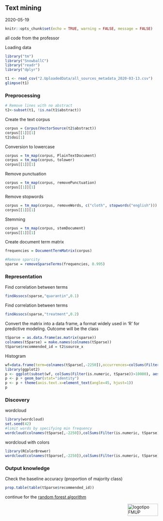 ## Text mining

2020-05-19

```r
knitr::opts_chunk$set(echo = TRUE, warning = FALSE, message = FALSE)
```

all code from the professor

Loading data
```r
library("tm")
library("SnowballC")
library("readr")
library("dplyr")

t1 <- read_csv("2.UploadedData/all_sources_metadata_2020-03-13.csv")
glimpse(t1) 
```

### Preprocessing

```r
# Remove lines with no abstract
t2<-subset(t1, !is.na(t1$abstract))
```

Create the text corpus
```r
corpus = Corpus(VectorSource(t2$abstract))
corpus[[1]][1]
t2$doi[1]
```

Conversion to lowercase
```r
corpus = tm_map(corpus, PlainTextDocument)
corpus = tm_map(corpus, tolower)
corpus[[1]][1]  
```

Remove punctuation
```r
corpus = tm_map(corpus, removePunctuation)
corpus[[1]][1]
```

Remove stopwords
```r
corpus = tm_map(corpus, removeWords, c("cloth", stopwords("english")))
corpus[[1]][1]
```

Stemming
```r
corpus = tm_map(corpus, stemDocument)
corpus[[1]][1] 
```

Create document term matrix
```r
frequencies = DocumentTermMatrix(corpus)

#Remove sparcity
sparse = removeSparseTerms(frequencies, 0.995)
```

### Representation

Find correlation between terms
```r
findAssocs(sparse,"quarantin",0.1)
```

Find correlation between terms
```r
findAssocs(sparse,"treatment",0.2)
```

Convert the matrix into a data frame, a format widely used in 'R' for predictive modeling. Outcome will be the class
```r
tSparse = as.data.frame(as.matrix(sparse))
colnames(tSparse) = make.names(colnames(tSparse))
tSparse$recommended_id = t2$source_x  
```

Histogram
```r
wf=data.frame(term=colnames(tSparse[,-2250]),occurrences=colSums(Filter(is.numeric, tSparse)))
library(ggplot2)
p <- ggplot(subset(wf, colSums(Filter(is.numeric, tSparse))>10000), aes(term, occurrences))
p <- p + geom_bar(stat="identity")
p <- p + theme(axis.text.x=element_text(angle=45, hjust=1))
p
```



### Discovery

wordcloud
```r
library(wordcloud)
set.seed(42)
#limit words by specifying min frequency
wordcloud(colnames(tSparse[,-2250]),colSums(Filter(is.numeric, tSparse)), min.freq=7000)
```

wordcloud with colors
```r
library(RColorBrewer)
wordcloud(colnames(tSparse[,-2250]),colSums(Filter(is.numeric, tSparse)), min.freq=7000, colors=brewer.pal(6,"Dark2"))

```

### Output knowledge

Check the baseline accuracy (proportion of majority class)
```r
prop.table(table(tSparse$recommended_id)) 
```

continue for the [random forest algorithm](https://htmlpreview.github.io/?https://github.com/balima78/HEADS2sem/blob/master/3.Results/_4100-lesson10cont.html)

<img src="images/logoFMUP.png" alt="logotipo FMUP" style="width:100px;height:40px;" align="right">
